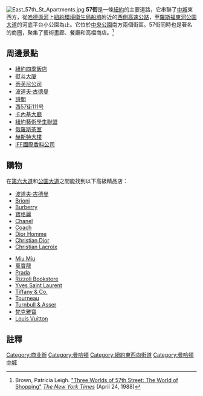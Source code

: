 [[File:East_57th_St_Apartments.jpg|thumb]]
'''57街'''是一條[[紐約|紐約]]的主要道路，它串聯了[[曼哈頓中城|中城]]東西方，從[[哈德遜河|哈德遜河]]上[[紐約環境衛生局|紐約環境衛生局]][[船塢|船塢]]附近的[[西側高速公路|西側高速公路]]，至[[羅斯福東河公園大道|羅斯福東河公園大道]]的河底平台小公園為止。它位於[[中央公園_(紐約市)|中央公園]]南方兩個街區。57街同時也是著名的商圈，聚集了藝術畫廊、餐廳和高檔商店。<ref>Brown, Patricia Leigh. [http://www.nytimes.com/1988/04/24/magazine/three-worlds-of-57th-street-the-world-of-shopping.html?scp=3&sq=.THREE%20WORLDS%20OF%2057th%20STREET&st=cse "Three Worlds of 57th Street: The World of Shopping"] {{Wayback|url=http://www.nytimes.com/1988/04/24/magazine/three-worlds-of-57th-street-the-world-of-shopping.html?scp=3&sq=.THREE%20WORLDS%20OF%2057th%20STREET&st=cse |date=20140309041259 }} ''[[The_New_York_Times|The New York Times]]'' (April 24, 1988)</ref>

==周邊景點==
*[[四季酒店|紐約四季飯店]]
*[[熨斗大廈|熨斗大廈]]
*[[蒂芙尼公司|蒂芙尼公司]]
*[[波道夫·古德曼|波道夫·古德曼]]
*[[詩閣|詩閣]]
*[[西57街111号|西57街111号]]
*[[卡內基大廳|卡內基大廳]]
*[[紐約藝術學生聯盟|紐約藝術學生聯盟]]
*[[俄羅斯茶室|俄羅斯茶室]]
*[[赫斯特大樓|赫斯特大樓]]
*[[IFF國際香料公司|IFF國際香料公司]]

==購物==
在[[第六大道|第六大道]]和[[公園大道|公園大道]]之間能找到以下高級精品店：
{{col-begin}}{{col-break}}
*[[波道夫·古德曼|波道夫·古德曼]]
*[[Brioni|Brioni]]
*[[Burberry|Burberry]]
*[[寶格麗|寶格麗]]
*[[Chanel|Chanel]]
*[[蔻馳公司|Coach]]
*[[迪奧男裝|Dior Homme]]
*[[Christian_Dior|Christian Dior]]
*[[Christian_Lacroix|Christian Lacroix]]
{{col-break|gap=4em}}
*[[Miu_Miu|Miu Miu]]
*[[萬寶龍|萬寶龍]]
*[[Prada|Prada]]
*[[Rizzoli_Bookstore|Rizzoli Bookstore]]
*[[伊夫·圣洛朗_(品牌)|Yves Saint Laurent]]
*[[Tiffany_&_Co.|Tiffany & Co.]]
*[[Tourneau|Tourneau]]
*[[Turnbull_&_Asser|Turnbull & Asser]]
*[[梵克雅寶|梵克雅寶]]
*[[Louis_Vuitton|Louis Vuitton]]
{{col-end}}

==註釋==
<references/>

[[Category:商业街|Category:商业街]]
[[Category:曼哈頓|Category:曼哈頓]]
[[Category:紐約東西向街道|Category:紐約東西向街道]]
[[Category:曼哈頓中城|Category:曼哈頓中城]]